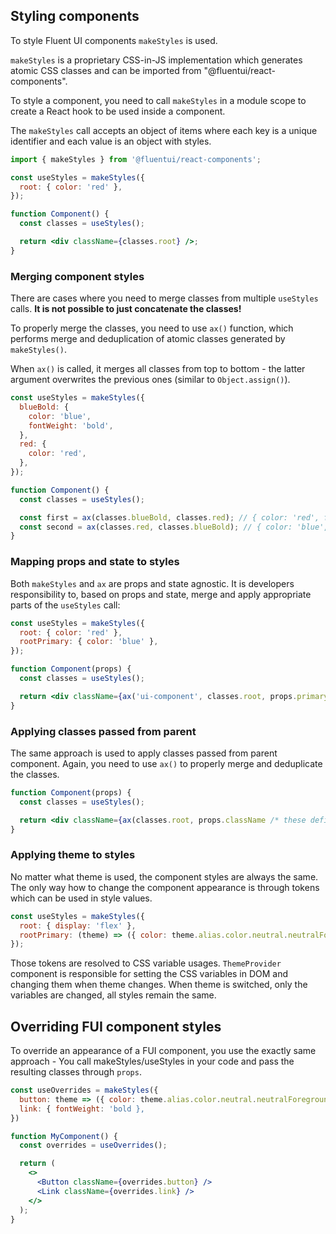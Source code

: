 
<Meta title="Concepts/Styling Components" />

## Styling components

To style Fluent UI components `makeStyles` is used.

`makeStyles` is a proprietary CSS-in-JS implementation which generates atomic CSS classes and can be imported from "@fluentui/react-components".

To style a component, you need to call `makeStyles` in a module scope to create a React hook to be used inside a component.

The `makeStyles` call accepts an object of items where each key is a unique identifier and each value is an object with styles.

<!-- TODO: format as <Code /> -->

```jsx
import { makeStyles } from '@fluentui/react-components';

const useStyles = makeStyles({
  root: { color: 'red' },
});

function Component() {
  const classes = useStyles();

  return <div className={classes.root} />;
}
```

### Merging component styles

There are cases where you need to merge classes from multiple `useStyles` calls. **It is not possible to just concatenate the classes!**

To properly merge the classes, you need to use `ax()` function, which performs merge and deduplication of atomic classes generated by `makeStyles()`.

When `ax()` is called, it merges all classes from top to bottom - the latter argument overwrites the previous ones (similar to `Object.assign()`).

```jsx
const useStyles = makeStyles({
  blueBold: {
    color: 'blue',
    fontWeight: 'bold',
  },
  red: {
    color: 'red',
  },
});

function Component() {
  const classes = useStyles();

  const first = ax(classes.blueBold, classes.red); // { color: 'red', fontWeight: 'bold' }
  const second = ax(classes.red, classes.blueBold); // { color: 'blue', fontWeight: 'bold' }
}
```

### Mapping props and state to styles

Both `makeStyles` and `ax` are props and state agnostic. It is developers responsibility to, based on props and state, merge and apply appropriate parts of the `useStyles` call:

```jsx
const useStyles = makeStyles({
  root: { color: 'red' },
  rootPrimary: { color: 'blue' },
});

function Component(props) {
  const classes = useStyles();

  return <div className={ax('ui-component', classes.root, props.primary && classes.rootPrimary)} />;
}
```

### Applying classes passed from parent

The same approach is used to apply classes passed from parent component. Again, you need to use `ax()` to properly merge and deduplicate the classes.

```jsx
function Component(props) {
  const classes = useStyles();

  return <div className={ax(classes.root, props.className /* these definitions have higher precedence */)} />;
}
```

### Applying theme to styles

No matter what theme is used, the component styles are always the same. The only way how to change the component appearance is through tokens which can be used in style values.

```js
const useStyles = makeStyles({
  root: { display: 'flex' },
  rootPrimary: (theme) => ({ color: theme.alias.color.neutral.neutralForeground3 }),
});
```

Those tokens are resolved to CSS variable usages. `ThemeProvider` component is responsible for setting the CSS variables in DOM and changing them when theme changes. When theme is switched, only the variables are changed, all styles remain the same.

## Overriding FUI component styles

To override an appearance of a FUI component, you use the exactly same approach - You call makeStyles/useStyles in your code and pass the resulting classes through `props`.

```jsx
const useOverrides = makeStyles({
  button: theme => ({ color: theme.alias.color.neutral.neutralForeground3 }),
  link: { fontWeight: 'bold },
})

function MyComponent() {
  const overrides = useOverrides();

  return (
    <>
      <Button className={overrides.button} />
      <Link className={overrides.link} />
    </>
  );
}
```

